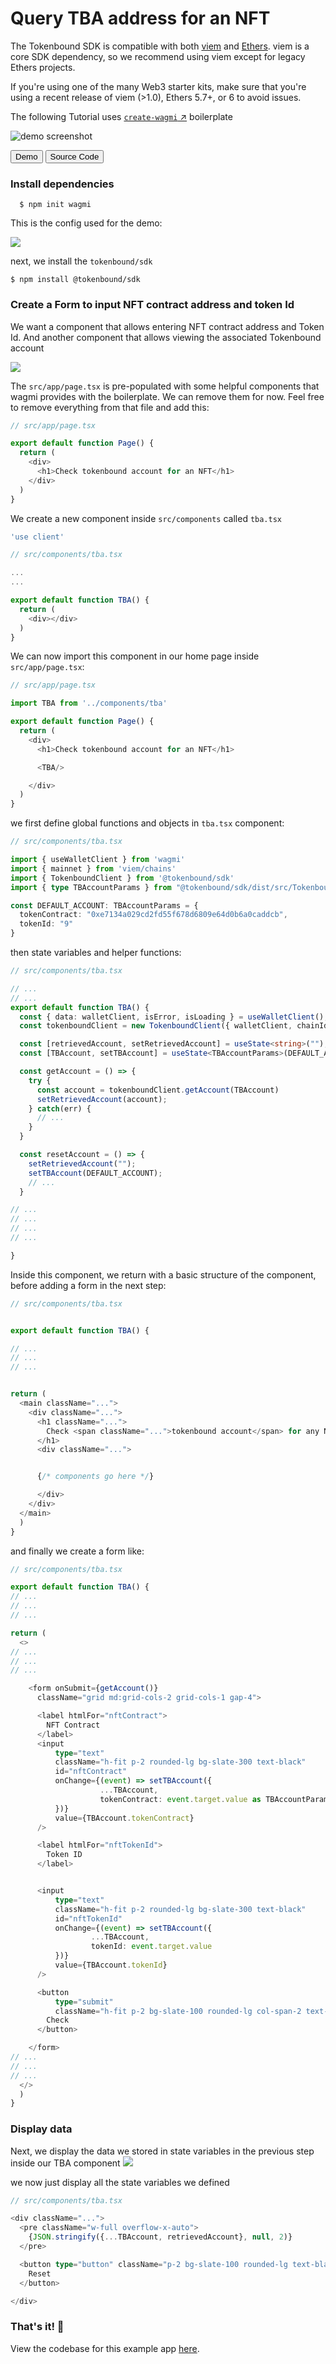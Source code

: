 
# Query TBA address for an NFT

The Tokenbound SDK is compatible with both [viem](https://viem.sh/) and [Ethers](https://docs.ethers.org/v6/). viem is a core SDK dependency, so we recommend using viem except for legacy Ethers projects.

<Callout type="info">
If you're using one of the many Web3 starter kits, make sure that you're using a recent release of viem (>1.0), Ethers 5.7+, or 6 to avoid issues.
</Callout>


The following Tutorial uses <a href="https://wagmi.sh/cli/create-wagmi" target="_blank">`create-wagmi` ↗️</a> boilerplate

![demo screenshot](https://i.imgur.com/z7a17B3.png)

<Button href="https://tb-sdk-demo-create-wagmi.vercel.app/">Demo</Button>
<Button href="https://github.com/anggxyz/tb-sdk-demo-create-wagmi">Source Code</Button>

### Install dependencies
  ```
    $ npm init wagmi
  ```
  This is the config used for the demo:

  ![](https://i.imgur.com/Ubustim.png)

  next, we install the `tokenbound/sdk`
  ```
  $ npm install @tokenbound/sdk
  ```
### Create a Form to input NFT contract address and token Id
We want a component that allows entering NFT contract address and Token Id. And another component that allows viewing the associated Tokenbound account

![](https://i.imgur.com/znpEUZw.png)

The `src/app/page.tsx` is pre-populated with some helpful components that wagmi provides with the boilerplate. We can remove them for now. Feel free to remove everything from that file and add this:

```typescript
// src/app/page.tsx

export default function Page() {
  return (
    <div>
      <h1>Check tokenbound account for an NFT</h1>
    </div>
  )
}
```

We create a new component inside `src/components` called `tba.tsx`
```typescript
'use client'

// src/components/tba.tsx

...
...

export default function TBA() {
  return (
    <div></div>
  )
}
```

We can now import this component in our home page inside `src/app/page.tsx`:
```typescript
// src/app/page.tsx

import TBA from '../components/tba'

export default function Page() {
  return (
    <div>
      <h1>Check tokenbound account for an NFT</h1>

      <TBA/>

    </div>
  )
}
```

we first define global functions and objects in `tba.tsx` component:
```typescript
// src/components/tba.tsx

import { useWalletClient } from 'wagmi'
import { mainnet } from 'viem/chains'
import { TokenboundClient } from '@tokenbound/sdk'
import { type TBAccountParams } from "@tokenbound/sdk/dist/src/TokenboundClient";

const DEFAULT_ACCOUNT: TBAccountParams = {
  tokenContract: "0xe7134a029cd2fd55f678d6809e64d0b6a0caddcb",
  tokenId: "9"
}
```

then state variables and helper functions:

```typescript
// src/components/tba.tsx

// ...
// ...
export default function TBA() {
  const { data: walletClient, isError, isLoading } = useWalletClient();
  const tokenboundClient = new TokenboundClient({ walletClient, chainId: CHAIN_ID })

  const [retrievedAccount, setRetrievedAccount] = useState<string>("");
  const [TBAccount, setTBAccount] = useState<TBAccountParams>(DEFAULT_ACCOUNT)

  const getAccount = () => {
    try {
      const account = tokenboundClient.getAccount(TBAccount)
      setRetrievedAccount(account);
    } catch(err) {
      // ...
    }
  }

  const resetAccount = () => {
    setRetrievedAccount("");
    setTBAccount(DEFAULT_ACCOUNT);
    // ...
  }

// ...
// ...
// ...
// ...

}
```

Inside this component, we return with a basic structure of the component, before adding a form in the next step:
```typescript
// src/components/tba.tsx


export default function TBA() {

// ...
// ...
// ...


return (
  <main className="...">
    <div className="...">
      <h1 className="...">
        Check <span className="...">tokenbound account</span> for any NFT
      </h1>
      <div className="...">


      {/* components go here */}

      </div>
    </div>
  </main>
  )
}
```

and finally we create a form like:
```typescript
// src/components/tba.tsx

export default function TBA() {
// ...
// ...
// ...

return (
  <>
// ...
// ...
// ...

    <form onSubmit={getAccount()}
      className="grid md:grid-cols-2 grid-cols-1 gap-4">

      <label htmlFor="nftContract">
        NFT Contract
      </label>
      <input
          type="text"
          className="h-fit p-2 rounded-lg bg-slate-300 text-black"
          id="nftContract"
          onChange={(event) => setTBAccount({
                    ...TBAccount,
                    tokenContract: event.target.value as TBAccountParams["tokenContract"]
          })}
          value={TBAccount.tokenContract}
      />

      <label htmlFor="nftTokenId">
        Token ID
      </label>


      <input
          type="text"
          className="h-fit p-2 rounded-lg bg-slate-300 text-black"
          id="nftTokenId"
          onChange={(event) => setTBAccount({
                  ...TBAccount,
                  tokenId: event.target.value
          })}
          value={TBAccount.tokenId}
      />

      <button
          type="submit"
          className="h-fit p-2 bg-slate-100 rounded-lg col-span-2 text-black self-end">
        Check
      </button>

    </form>
// ...
// ...
// ...
  </>
  )
}
```

### Display data
Next, we display the data we stored in state variables in the previous step inside our TBA component
![](https://i.imgur.com/wCExmiv.png)

we now just display all the state variables we defined
```typescript
// src/components/tba.tsx

<div className="...">
  <pre className="w-full overflow-x-auto">
    {JSON.stringify({...TBAccount, retrievedAccount}, null, 2)}
  </pre>

  <button type="button" className="p-2 bg-slate-100 rounded-lg text-black" onClick={resetAccount}>
    Reset
  </button>

</div>
```
### That's it! 🎉
View the codebase for this example app [here](https://github.com/anggxyz/tb-sdk-demo-create-wagmi).
